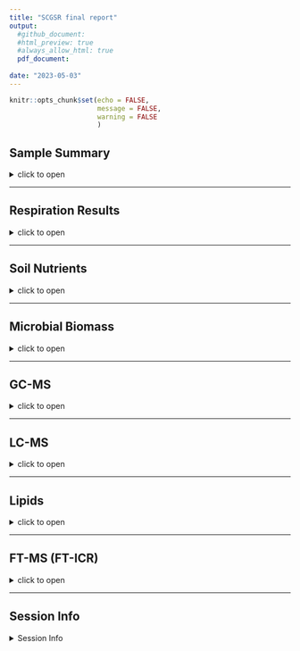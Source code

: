 ```yaml
---
title: "SCGSR final report"
output: 
  #github_document:
  #html_preview: true
  #always_allow_html: true
  pdf_document:
  
date: "2023-05-03"
---
```


```r
knitr::opts_chunk$set(echo = FALSE,
                      message = FALSE,
                      warning = FALSE
                      )
```

## Sample Summary

<details>
  <summary>click to open</summary>
Soils from northwest Alaska were homogenized and pre-incubated at -2 and -6 degrees Celsius for three months after which they were incubated at 2,4,6,8,10 degrees Celsius for one week. After the week long incubation soils were extracted using 0.5M K2SO4, and chloroform extracted to measure microbial biomass and nutrient concentrations. Sub-samples were also sent to PNNL for MPLEx (Methanol chloroform extraction) to provide more comprehensive analysis of the molecular composition of organic matter using FT-ICR, NMR, GC-MS and LC-MS techniques. Lipidomics were also performed to ascertain if there were any significant shifts in microbial biomass.

```r
tar_read(sample_key) %>% knitr::kable()
```

</details>

---

## Respiration Results

<details>
  <summary>click to open</summary>
Respiration measurements were taken daily during the incubation using a Li-850 bench top respiration unit. Below are the respiration rates for each sample, as well as the calculates total C respired.  

```r
tar_read(gg_respiration)$gg_N_Legend
tar_read(Stats_Table)$"Respiration statistics: anova(lme(Res ~ JD2 + Inc_temp + pre_inc,random = ~1|Sample_ID))"
tar_read(Stats_Table)$LastRES_aov
```

</details>


---

## Soil Nutrients
<details>
  <summary>click to open</summary>
Soil K2SO4 extracts were utilized to measure ammonium, Nitrate, Total free primary amines, phosphate, Total reducing sugars. Below are the concentration data. An asterisks indicates a significant (p<= 0.05) difference in pre-incubation temperature. 

```r
tar_read(gg_nutrients)$`Total reducing sugars`
```
```r
tar_read(gg_nutrients)$`Nutrient combined`
tar_read(Stats_Table)$all_aov3
```

</details>

---

## Microbial Biomass

<details>
  <summary>click to open</summary>
Soil K2SO4 extracts were utilized to measure ammonium, Nitrate, Total free primary amines, phosphate, Total reducing sugars. Below is the concentration data.An asterisks indicates a significant (p<= 0.05) difference in pre-incubation temperature.

```r
tar_read(gg_MicrobialBiomass)$"Total Biomass"
tar_read(Stats_Table)$all_aov4
```

</details>

---

## GC-MS

<details>
  <summary>click to open</summary>
  
  Below is the relative quantification of compounds identified by gas chromatography within the MPLEx extracts.Little to no variation was identified that corresponds to the more broad metrics above in the soil nutrient section. The majority of compounds measured were unidentified.  
  
  
<details>
  <summary>click to open</summary>

```r
tar_read(gg_GC)$GC
tar_read(gg_GC)$GC_sac
```

<details>
  <summary>click to open ANOVA table</summary>
```r
tar_read(gg_GC)$StatsGC
```
</details>
</details>

#### PCA
<details>
  <summary>click to open</summary>


```r
NULL
tar_read(gg_GC_PCA)$gg_pca_pre1
tar_read(gg_GC_PCA)$gg_pca_inc1
tar_read(gg_GC_PCA)$permanova_GC_all
NULL
tar_read(gg_GC_PCA)$gg_pca_pre2
tar_read(gg_GC_PCA)$gg_pca_inc2
tar_read(gg_GC_PCA)$permanova_GC_all2
```

</details>



</details>

---

## LC-MS

<details>
  <summary>click to open</summary>
  
   Below is the relative quantification of compounds identified by liquid chromatography within the MPLEx extracts.Little to no variation was identified that corresponds to the more broad metrics above in the soil nutrient section. The majority of compounds measured were unidentified.  
   
 <details>
  <summary>click to open</summary>

```r
tar_read(gg_LC)$LC_pos
tar_read(gg_LC)$LC_neg
tar_read(gg_LC)$LC_pos_sac
tar_read(gg_LC)$LC_neg_sac
```


<details>
  <summary>click to open ANOVA table</summary>

```r
tar_read(gg_LC)$StatsLC
```
</details>
</details>
#### PCA
<details>
  <summary>click to open</summary>


```r
NULL
tar_read(gg_LC_PCA)$gg_pca_pre1
tar_read(gg_LC_PCA)$gg_pca_inc1
tar_read(gg_LC_PCA)$permanova_LC_all
NULL
tar_read(gg_LC_PCA)$gg_pca_pre2
tar_read(gg_LC_PCA)$gg_pca_inc2
tar_read(gg_LC_PCA)$permanova_LC_all2
```

</details>



</details>


---

## Lipids

<details>
  <summary>click to open</summary>
  
 Lipid analysis was done via liquid chrometography on MEPLEx extracts. Some variation was identified between pre-incubation temperatures, though little was biologically significant. Conclusion that small changes in biomass were present but not significant. A big missing piece to this analysis would be community composition.
 
<details>
  <summary>click to open</summary>
```r

tar_read(gg_Lipid)$Lipid_pos2
tar_read(gg_Lipid)$Lipid_neg2

```

<details>
  <summary>click to open ANOVA table</summary>
```r
tar_read(gg_Lipid)$StatsLipid
```
</details>

</details>

<details>
  <summary>click to open</summary>
```r
NULL
tar_read(gg_Lipid)$gg_pca_pre
tar_read(gg_Lipid)$gg_pca_inc
tar_read(gg_Lipid)$permanova_Lipid_all
NULL
tar_read(gg_Lipid)$gg_pca_pre_pos
tar_read(gg_Lipid)$gg_pca_inc_pos
tar_read(gg_Lipid)$permanova_Lipid_all2
NULL
tar_read(gg_Lipid)$gg_pca_pre_neg
tar_read(gg_Lipid)$gg_pca_inc_neg
tar_read(gg_Lipid)$permanova_Lipid_all3

```
</details>



</details>
---

## FT-MS (FT-ICR)

<details>
  <summary>click to open</summary>

FTICR was performed on MEPLEx extracts to gain a qualitative understanding of the changes in organic matter composition after the incubation. There appear to be differences between pre-incubation temperatures, particularly in terms of the number of unique compounds, which could be indicative of microbial processing of organic matter and production of new organic compounds. 

### FTICR  Van krevelen diagrams:

<details>
  <summary>click to open</summary>
  
```r
ggExtra::ggMarginal(gg_FTICR_vk$gg_vk_polar_nonpolar, groupColour = TRUE, groupFill = TRUE, alpha = 0.1)

```

```r
tar_read(gg_FTICR_vk)$gg_vk_domains
tar_read(gg_FTICR_vk)$gg_vk_all
tar_read(gg_FTICR_vk)$gg_vk_all_pre
```
</details>

### FTICR  Common vs unique peaks by treatment:

<details>
  <summary>click to open</summary>

#### All

<details>
  <summary>click to open</summary>

```r
NULL
tar_read(gg_FTICR_unique)$gg_unique_pre
tar_read(gg_FTICR_unique)$gg_common_unique
tar_read(gg_FTICR_unique)$fticr_unique_summary
NULL
tar_read(gg_FTICR_unique)$gg_common_unique_inc
tar_read(gg_FTICR_unique)$fticr_unique_summary_inc
NULL
tar_read(gg_FTICR_unique)$gg_common_unique_inc_pre
tar_read(gg_FTICR_unique)$fticr_unique_summary_inc_pre
NULL
tar_read(gg_FTICR_unique)$gg_common_unique_sep_inc_pre
tar_read(gg_FTICR_unique)$gg_common_unique_sep_inc_pre_seperated
tar_read(gg_FTICR_unique)$fticr_unique_summary_sep_inc_pre
  
```

</details>



#### Polar

<details>
  <summary>click to open</summary>

```r
NULL
tar_read(gg_FTICR_unique_polar)$gg_unique_pre
tar_read(gg_FTICR_unique_polar)$gg_common_unique
tar_read(gg_FTICR_unique_polar)$fticr_unique_summary
NULL
tar_read(gg_FTICR_unique_polar)$gg_common_unique_inc
tar_read(gg_FTICR_unique_polar)$fticr_unique_summary_inc
NULL
tar_read(gg_FTICR_unique_polar)$gg_common_unique_inc_pre
tar_read(gg_FTICR_unique_polar)$fticr_unique_summary_inc_pre
NULL
tar_read(gg_FTICR_unique_polar)$gg_common_unique_sep_inc_pre
tar_read(gg_FTICR_unique_polar)$gg_common_unique_sep_inc_pre_seperated
tar_read(gg_FTICR_unique_polar)$fticr_unique_summary_sep_inc_pre
  


```

</details>

#### Non-Polar

<details>
  <summary>click to open</summary>

```r
NULL
tar_read(gg_FTICR_unique_nonpolar)$gg_unique_pre
tar_read(gg_FTICR_unique_nonpolar)$gg_common_unique
tar_read(gg_FTICR_unique_nonpolar)$fticr_unique_summary
NULL
tar_read(gg_FTICR_unique_nonpolar)$gg_common_unique_inc
tar_read(gg_FTICR_unique_nonpolar)$fticr_unique_summary_inc
NULL
tar_read(gg_FTICR_unique_nonpolar)$gg_common_unique_inc_pre
tar_read(gg_FTICR_unique_nonpolar)$fticr_unique_summary_inc_pre
NULL
tar_read(gg_FTICR_unique_nonpolar)$gg_common_unique_sep_inc_pre
tar_read(gg_FTICR_unique_nonpolar)$ gg_common_unique_sep_inc_pre_seperated 
tar_read(gg_FTICR_unique_nonpolar)$fticr_unique_summary_sep_inc_pre



```


</details>

</details>

### FTICR  Permanova results and PCAs:

<details>
  <summary>click to open</summary>
  
#### Relative Abundance

<details>
  <summary>click to open</summary>

```r
NULL
tar_read(gg_FTICR_relabund)$relabund
tar_read(FTICR_relabund)$Total_Relabund_aov
NULL
tar_read(gg_FTICR_relabund)$relabund_p
tar_read(FTICR_relabund)$Polar_Relabund_aov
NULL
tar_read(gg_FTICR_relabund)$relabund_np
tar_read(FTICR_relabund)$NonPolar_Relabund_aov
```

</details>

#### PCA results:

<details>
  <summary>click to open</summary>


```r
NULL
tar_read(gg_FTICR_PCA)$gg_pca_polar_nonpolar
tar_read(gg_FTICR_PCA)$gg_pca_polar_nonpolar_pre
tar_read(gg_FTICR_PCA)$gg_pca_polar_nonpolar_inc
tar_read(gg_FTICR_permanova)$permanova_fticr_all_with_polar
tar_read(gg_FTICR_permanova)$permanova_fticr_all
NULL

  tar_read(gg_FTICR_PCA)$gg_pca_by_pre_polar
   tar_read(gg_FTICR_PCA)$gg_pca_by_inc_polar
   tar_read(gg_FTICR_permanova)$permanova_fticr_polar
   NULL
   
  tar_read(gg_FTICR_PCA)$gg_pca_by_pre_nonpolar
  tar_read(gg_FTICR_PCA)$gg_pca_by_inc_nonpolar
  tar_read(gg_FTICR_permanova)$permanova_fticr_nonpolar
  NULL
  
  
  tar_read(gg_FTICR_PCA)$gg_pca_polarVnonpolar_pre
  tar_read(gg_FTICR_PCA)$gg_pca_polarVnonpolar_inc
  tar_read(gg_FTICR_permanova)$permanova_fticr_PolarSeperations
  
```


</details>

</details>

</details>

---

## Session Info 

<details>
  <summary> Session Info </summary>

Date run: `r Sys.Date()`

```r
sessionInfo()
```

</details>